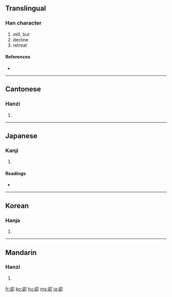 {{also|却}}
==Translingual==

===Han character===
{{Han char|rn=26|rad=卩|as=07|sn=9|four=8762<sub>0</sub>|canj=金口尸中 (CRSL)}}

# still, but
# decline
# retreat

====References====
* {{Han ref|kx=0159.280|dkj=02867|dj=0365.110|hdz=10317.020|uh=537B|ud=21371|bh=AB6F|bd=43887}}

----

==Cantonese==

===Hanzi===
{{yue-hanzi|jyut=|y=keuk3|sim=却}}

# {{defn|Cantonese}}

----

==Japanese==

===Kanji===
{{ja-kanji|grade=|rs=卩07}}

# {{defn|Japanese}}

====Readings====
* {{ja-readings|on=[[きゃく]] (kyaku)|kun=[[しりぞく]] (shirizoku), [[しりぞける]] (shirizokeru), [[かえって]] (kaette)}}

----

==Korean==

===Hanja===
{{ko-hanja|hangeul=각|rv=gak|mr=kak}}

# {{defn|Korean}}

----

==Mandarin==

===Hanzi===
{{cmn-hanzi|sim=却|pin=[[què]] ([[que4]])|wg=ch'üeh<sup>4</sup>}}

# {{defn|Mandarin}}

[[fr:卻]]
[[ko:卻]]
[[hu:卻]]
[[ms:卻]]
[[ja:卻]]